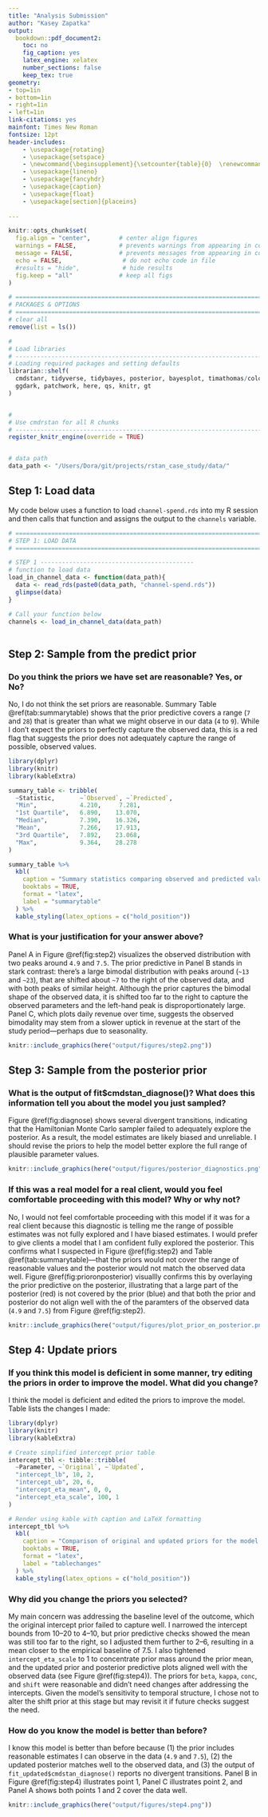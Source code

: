 ```yaml
---
title: "Analysis Submission"
author: "Kasey Zapatka"
output:
  bookdown::pdf_document2:
    toc: no
    fig_caption: yes
    latex_engine: xelatex
    number_sections: false
    keep_tex: true
geometry:
- top=1in
- bottom=1in
- right=1in
- left=1in
link-citations: yes
mainfont: Times New Roman
fontsize: 12pt
header-includes:
    - \usepackage{rotating}
    - \usepackage{setspace}
    - \newcommand{\beginsupplement}{\setcounter{table}{0}  \renewcommand{\thetable}{A\arabic{table}} \setcounter{figure}{0} \renewcommand{\thefigure}{A\arabic{figure}}}
    - \usepackage{lineno}
    - \usepackage{fancyhdr}
    - \usepackage{caption}
    - \usepackage{float}
    - \usepackage[section]{placeins}
   
---
```


```r

knitr::opts_chunk$set(
  fig.align = "center",        # center align figures
  warnings = FALSE,            # prevents warnings from appearing in code chunk
  message = FALSE,             # prevents messages from appearing in code chunk
  echo = FALSE,                 # do not echo code in file
  #results = "hide",            # hide results
  fig.keep = "all"             # keep all figs
)

```

```r
# ==========================================================================
# PACKAGES & OPTIONS
# ==========================================================================
# clear all
remove(list = ls())

#
# Load libraries
# --------------------------------------------------------------------------
# Loading required packages and setting defaults
librarian::shelf(
  cmdstanr, tidyverse, tidybayes, posterior, bayesplot, timathomas/colorout,
  ggdark, patchwork, here, qs, knitr, gt
)


#
# Use cmdrstan for all R chunks
# --------------------------------------------------------------------------
register_knitr_engine(override = TRUE)


# data path
data_path <- "/Users/Dora/git/projects/rstan_case_study/data/" 

```

## Step 1: Load data {-}

My code below uses a function to load `channel-spend.rds` into my R session and then calls that function and assigns the output to the `channels` variable.

```r

# ==========================================================================
# STEP 1: LOAD DATA
# ==========================================================================

# STEP 1 -------------------------------------------
# function to load data
load_in_channel_data <- function(data_path){
  data <- read_rds(paste0(data_path, "channel-spend.rds"))
  glimpse(data)
}

# Call your function below
channels <- load_in_channel_data(data_path)
  
```


\newpage

## Step 2: Sample from the predict prior


### Do you think the priors we have set are reasonable? Yes, or No?

No, I do not think the set priors are reasonable. Summary Table \@ref(tab:summarytable) shows that the prior predictive covers a range (`7` and `28`) that is greater than what we might observe in our data (`4` to `9`). While I don't expect the priors to perfectly capture the observed data, this is a red flag that suggests the prior does not adequately capture the range of possible, observed values. 

```r

library(dplyr)
library(knitr)
library(kableExtra)

summary_table <- tribble(
  ~Statistic,       ~`Observed`, ~`Predicted`,
  "Min",            4.210,     7.281,
  "1st Quartile",   6.890,    13.070,
  "Median",         7.390,    16.326,
  "Mean",           7.266,    17.913,
  "3rd Quartile",   7.892,    23.068,
  "Max",            9.364,    28.278
)

summary_table %>%
  kbl(
    caption = "Summary statistics comparing observed and predicted values.",
    booktabs = TRUE,
    format = "latex",
    label = "summarytable"
  ) %>%
  kable_styling(latex_options = c("hold_position"))
```

### What is your justification for your answer above?

Panel A in Figure \@ref(fig:step2) visualizes the observed distribution with two peaks around `4.9` and `7.5`. The prior predictive in Panel B stands in stark contrast: there's a large bimodal distribution with peaks around (`~13` and `~23`), that are shifted about `~7` to the right of the observed data, and with both peaks of similar height. Although the prior captures the bimodal shape of the observed data, it is shifted too far to the right to capture the observed parameters and the left-hand peak is disproportionately large. Panel C, which plots daily revenue over time, suggests the observed bimodality may stem from a slower uptick in revenue at the start of the study period—perhaps due to seasonality.

```r
 
knitr::include_graphics(here("output/figures/step2.png"))

```


\newpage

## Step 3: Sample from the posterior prior {-}

### What is the output of fit$cmdstan_diagnose()? What does this information tell you about the model you just sampled?

Figure @ref(fig:diagnose) shows several divergent transitions, indicating that the Hamiltonian Monte Carlo sampler failed to adequately explore the posterior. As a result, the model estimates are likely biased and unreliable. I should revise the priors to help the model better explore the full range of plausible parameter values.

```r
 
knitr::include_graphics(here("output/figures/posterior_diagnostics.png"))

```


### If this was a real model for a real client, would you feel comfortable proceeding with this model? Why or why not?

No, I would not feel comfortable proceeding with this model if it was for a real client because this diagnostic is telling me the range of possible estimates was not fully explored and I have biased estimates. I would prefer to give clients a model that I am confident fully explored the posterior. This confirms what I suspected in Figure \@ref(fig:step2) and Table \@ref(tab:summarytable)---that the priors would not cover the range of reasonable values and the posterior would not match the observed data well. Figure \@ref(fig:prioronposterior) visuallly confirms this by overlaying the prior predictive on the posterior, illustrating that a large part of the posterior (red) is not covered by the prior (blue) and that both the prior and posterior do not align well with the of the paramters of the observed data (`4.9` and `7.5`) from Figure \@ref(fig:step2).

```r
 
knitr::include_graphics(here("output/figures/plot_prior_on_posterior.png"))

```

\newpage

## Step 4: Update priors {-}

### If you think this model is deficient in some manner, try editing the priors in order to improve the model. What did you change?

I think the model is deficient and edited the priors to improve the model. Table \ref{tab:tablechanges} lists the changes I made:


```r

library(dplyr)
library(knitr)
library(kableExtra)

# Create simplified intercept prior table
intercept_tbl <- tibble::tribble(
  ~Parameter, ~`Original`, ~`Updated`,
  "intercept_lb", 10, 2,
  "intercept_ub", 20, 6,
  "intercept_eta_mean", 0, 0,
  "intercept_eta_scale", 100, 1
)

# Render using kable with caption and LaTeX formatting
intercept_tbl %>%
  kbl(
    caption = "Comparison of original and updated priors for the model intercept.",
    booktabs = TRUE,
    format = "latex",
    label = "tablechanges"
  ) %>%
  kable_styling(latex_options = c("hold_position"))

```

### Why did you change the priors you selected?

My main concern was addressing the baseline level of the outcome, which the original intercept prior failed to capture well. I narrowed the intercept bounds from $10$–$20$ to $4$–$10$, but prior predictive checks showed the mean was still too far to the right, so I adjusted them further to $2$–$6$, resulting in a mean closer to the empirical baseline of $7.5$. I also tightened `intercept_eta_scale` to $1$ to concentrate prior mass around the prior mean, and the updated prior and posterior predictive plots aligned well with the observed data (see Figure \@ref(fig:step4)). The priors for `beta`, `kappa`, `conc`, and `shift` were reasonable and didn't need changes after addressing the intercepts. Given the model's sensitivity to temporal structure, I chose not to alter the shift prior at this stage but may revisit it if future checks suggest the need.


### How do you know the model is better than before?

I know this model is better than before because (1) the prior includes reasonable estimates I can observe in the data (`4.9` and `7.5`), (2) the updated posterior matches well to the observed data, and (3) the output of `fit_updated$cmdstan_diagnose()` reports no divergent transitions. Panel B in Figure \@ref(fig:step4) illustrates point 1, Panel C illustrates point 2, and Panel A shows both points 1 and 2 cover the data well. 

\newpage

```r
 
knitr::include_graphics(here("output/figures/step4.png"))

```
